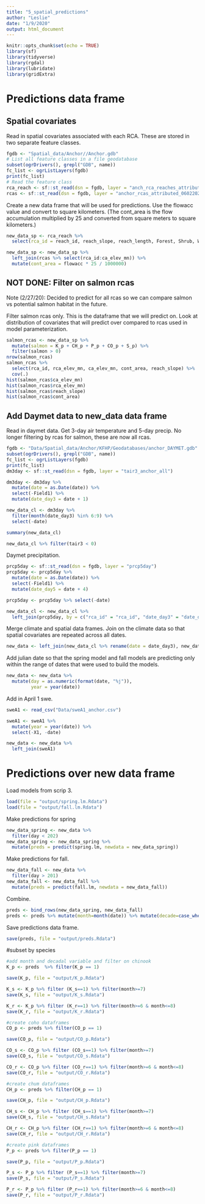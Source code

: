 ```yaml
---
title: "5_spatial_predictions"
author: "Leslie"
date: "1/9/2020"
output: html_document
---
```


```r
knitr::opts_chunk$set(echo = TRUE)
library(sf)
library(tidyverse)
library(rgdal)
library(lubridate)
library(gridExtra)
```

# Predictions data frame

## Spatial covariates

Read in spatial covariates associated with each RCA. These are stored in two separate feature classes.


```r
fgdb <- "Spatial_data/Anchor//Anchor.gdb"
# List all feature classes in a file geodatabase
subset(ogrDrivers(), grepl("GDB", name))
fc_list <- ogrListLayers(fgdb)
print(fc_list)
# Read the feature class
rca_reach <- sf::st_read(dsn = fgdb, layer = "anch_rca_reaches_attributed_06022020") %>% as.data.frame
rcas <- sf::st_read(dsn = fgdb, layer = "anchor_rcas_attributed_06022020") %>% as.data.frame
```

Create a new data frame that will be used for predictions. Use the flowacc value and convert to square kilometers. (The cont_area is the flow accumulation multiplied by 25 and converted from square meters to square kilometers.)

```r
new_data_sp <- rca_reach %>% 
  select(rca_id = reach_id, reach_slope, reach_length, Forest, Shrub, Wetland, Riparian) 

new_data_sp <- new_data_sp %>% 
  left_join(rcas %>% select(rca_id:ca_elev_mn)) %>% 
  mutate(cont_area = flowacc * 25 / 1000000)
```

## NOT DONE: Filter on salmon rcas

Note (2/27/20): Decided to predict for all rcas so we can compare salmon vs potential salmon habitat in the future.

Filter salmon rcas only. This is the dataframe that we will predict on. Look at distribution of covariates that will predict over compared to rcas used in model parameterization.

```r
salmon_rcas <- new_data_sp %>% 
  mutate(salmon = K_p + CH_p + P_p + CO_p + S_p) %>% 
  filter(salmon > 0) 
nrow(salmon_rcas)
salmon_rcas %>% 
  select(rca_id, rca_elev_mn, ca_elev_mn, cont_area, reach_slope) %>% 
  cov(.)
hist(salmon_rcas$ca_elev_mn)
hist(salmon_rcas$rca_elev_mn)
hist(salmon_rcas$reach_slope)
hist(salmon_rcas$cont_area)
```

## Add Daymet data to new_data data frame

Read in daymet data. Get 3-day air temperature and 5-day precip. No longer filtering by rcas for salmon, these are now all rcas.

```r
fgdb <- "Data/Spatial_data/Anchor/KFHP/Geodatabases/anchor_DAYMET.gdb"
subset(ogrDrivers(), grepl("GDB", name))
fc_list <- ogrListLayers(fgdb)
print(fc_list)
dm3day <- sf::st_read(dsn = fgdb, layer = "tair3_anchor_all")

dm3day <- dm3day %>% 
  mutate(date = as.Date(date)) %>% 
  select(-Field1) %>% 
  mutate(date_day3 = date + 1)

new_data_cl <- dm3day %>%
  filter(month(date_day3) %in% 6:9) %>% 
  select(-date) 

summary(new_data_cl)

new_data_cl %>% filter(tair3 < 0)
```

Daymet precipitation.

```r

prcp5day <- sf::st_read(dsn = fgdb, layer = "prcp5day")
prcp5day <- prcp5day %>% 
  mutate(date = as.Date(date)) %>% 
  select(-Field1) %>% 
  mutate(date_day5 = date + 4)

prcp5day <- prcp5day %>% select(-date)

new_data_cl <- new_data_cl %>% 
  left_join(prcp5day, by = c("rca_id" = "rca_id", "date_day3" = "date_day5"))

```


Merge climate and spatial data frames. Join on the climate data so that spatial covariates are repeated across all dates.

```r
new_data <- left_join(new_data_cl %>% rename(date = date_day3), new_data_sp)
```

Add julian date so that the spring model and fall models are predicting only within the range of dates that were used to build the models.

```r
new_data <- new_data %>% 
  mutate(day = as.numeric(format(date, "%j")),
         year = year(date))
```


Add in April 1 swe.

```r
sweA1 <- read_csv("Data/sweA1_anchor.csv")

sweA1 <- sweA1 %>% 
  mutate(year = year(date)) %>% 
  select(-X1, -date)

new_data <- new_data %>% 
  left_join(sweA1)
```


# Predictions over new data frame

Load models from scrip 3.

```r
load(file = "output/spring.lm.Rdata")
load(file = "output/fall.lm.Rdata")
```

Make predictions for spring

```r
new_data_spring <- new_data %>% 
  filter(day < 202)
new_data_spring <- new_data_spring %>% 
  mutate(preds = predict(spring.lm, newdata = new_data_spring))
```

Make predictions for fall.

```r
new_data_fall <- new_data %>% 
  filter(day > 201)
new_data_fall <- new_data_fall %>% 
  mutate(preds = predict(fall.lm, newdata = new_data_fall))
```


Combine.

```r
preds <- bind_rows(new_data_spring, new_data_fall)
preds <- preds %>% mutate(month=month(date)) %>% mutate(decade=case_when(year< 1990 ~ 1980, year >= 1990 & year < 2000 ~ 1990, year >=2000 & year < 2010 ~ 2000, year>2009 ~ 2010)) %>%  mutate(salmon = K_p + CH_p + P_p + CO_p + S_p)
```

Save predictions data frame.

```r
save(preds, file = "output/preds.Rdata")
```

#subset by species
```r

#add month and decadal variable and filter on chinook
K_p <- preds  %>% filter(K_p == 1)

save(K_p, file = "output/K_p.Rdata")

K_s <- K_p %>% filter (K_s==1) %>% filter(month>=7)
save(K_s, file = "output/K_s.Rdata")

K_r <- K_p %>% filter (K_r==1) %>% filter(month>=6 & month<=8)
save(K_r, file = "output/K_r.Rdata")
```

```r
#create coho dataframes
CO_p <- preds %>% filter(CO_p == 1)

save(CO_p, file = "output/CO_p.Rdata")

CO_s <- CO_p %>% filter (CO_s==1) %>% filter(month>=7)
save(CO_s, file = "output/CO_s.Rdata")

CO_r <- CO_p %>% filter (CO_r==1) %>% filter(month>=6 & month<=8)
save(CO_r, file = "output/CO_r.Rdata")
```

```r
#create chum dataframes
CH_p <- preds %>% filter(CH_p == 1)

save(CH_p, file = "output/CH_p.Rdata")

CH_s <- CH_p %>% filter (CH_s==1) %>% filter(month>=7)
save(CH_s, file = "output/CH_s.Rdata")

CH_r <- CH_p %>% filter (CH_r==1) %>% filter(month>=6 & month<=8)
save(CH_r, file = "output/CH_r.Rdata")
```

```r
#create pink dataframes
P_p <- preds %>% filter(P_p == 1)

save(P_p, file = "output/P_p.Rdata")

P_s <- P_p %>% filter (P_s==1) %>% filter(month>=7)
save(P_s, file = "output/P_s.Rdata")

P_r <- P_p %>% filter (P_r==1) %>% filter(month>=6 & month<=8)
save(P_r, file = "output/P_r.Rdata")
```


